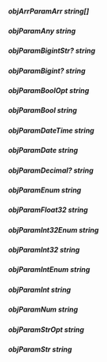 ##### **objArrParamArr** *string*[]

##### **objParamAny** string

##### **objParamBigintStr?** string

##### **objParamBigint?** string

##### **objParamBoolOpt** string

##### **objParamBool** string

##### **objParamDateTime** string

##### **objParamDate** string

##### **objParamDecimal?** string

##### **objParamEnum** string

##### **objParamFloat32** string

##### **objParamInt32Enum** string

##### **objParamInt32** string

##### **objParamIntEnum** string

##### **objParamInt** string

##### **objParamNum** string

##### **objParamStrOpt** string

##### **objParamStr** string

